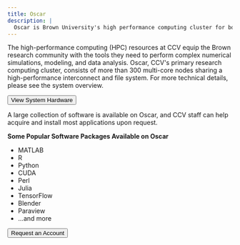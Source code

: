 ```yaml
---
title: Oscar
description: |
  Oscar is Brown University's high performance computing cluster for both research and classes. Oscar is maintained by CCV.
---
```


<ContentSection title="Overview">

The high-performance computing (HPC) resources at CCV equip the Brown research community with the tools they need to perform complex numerical simulations, modeling, and data analysis. Oscar, CCV's primary research computing cluster, consists of more than 300 multi-core nodes sharing a high-performance interconnect and file system. For more technical details, please see the system overview.

<Button href="https://docs.ccv.brown.edu/oscar/system-overview">
  View System Hardware
</Button>

</ContentSection>

<ContentSection title="Software Packages" >

A large collection of software is available on Oscar, and CCV staff can help acquire and install most applications upon request.

**Some Popular Software Packages Available on Oscar**

- MATLAB
- R
- Python
- CUDA
- Perl
- Julia
- TensorFlow
- Blender
- Paraview
- ...and more

<Button href="https://brown.co1.qualtrics.com/jfe/form/SV_0GtBE8kWJpmeG4B">
  Request an Account
</Button>
</ContentSection>
